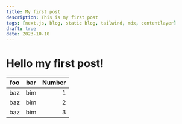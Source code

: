 ```yaml
---
title: My first post
description: This is my first post
tags: [next.js, blog, static blog, tailwind, mdx, contentlayer]
draft: true
date: 2023-10-10
---
```


# Hello my first post!

| foo | bar | Number |
| --- | --- | -----: |
| baz | bim |      1 |
| baz | bim |      2 |
| baz | bim |      3 |
